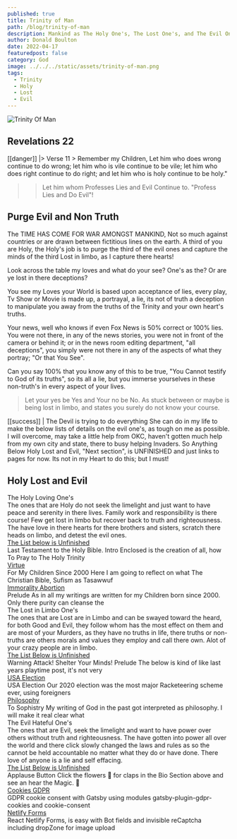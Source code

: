 ```yaml
---
published: true
title: Trinity of Man
path: /blog/trinity-of-man
description: Mankind as The Holy One's, The Lost One's, and The Evil One's. We will learn to discriminate and Purge our Lives Of the Evil One's.
author: Donald Boulton
date: 2022-04-17
featuredpost: false
category: God
image: ../../../static/assets/trinity-of-man.png
tags:
  - Trinity
  - Holy
  - Lost
  - Evil
---
```


![Trinity Of Man](../../../static/assets/trinity-of-man.png)

## Revelations 22

[[danger]]
|> Verse 11 > Remember my Children, Let him who does wrong continue to do wrong; let him who is vile continue to be vile; let him who does right continue to do right; and let him who is holy continue to be holy."

> > Let him whom Professes Lies and Evil Continue to. "Profess Lies and Do Evil"!

## Purge Evil and Non Truth

<Callout variant='info'>

The TIME HAS COME FOR WAR AMONGST MANKIND, Not so much against countries or are drawn between fictitious lines on the earth. A third of you are Holy, the Holy's job is to purge the third of the evil ones and capture the minds of the third Lost in limbo, as I capture there hearts!

Look across the table my loves and what do your see? One's as the? Or are ye lost in there deceptions?

You see my Loves your World is based upon acceptance of lies, every play, Tv Show or Movie is made up, a portrayal, a lie, its not of truth a deception to manipulate you away from the truths of the Trinity and your own heart's truths.

Your news, well who knows if even Fox News is 50% correct or 100% lies. You were not there, in any of the news stories, you were not in front of the camera or behind it; or in the news room editing department, "all deceptions", you simply were not there in any of the aspects of what they portray; "Or that You See".

Can you say 100% that you know any of this to be true, "You Cannot testify to God of its truths", so its all a lie, but you immerse yourselves in these non-truth's in every aspect of your lives.

> Let your yes be Yes and Your no be No. As stuck between or maybe is being lost in limbo, and states you surely do not know your course.

</Callout>

[[success]]
| The Devil is trying to do everything She can do in my life to make the below lists of details on the evil one's, as tough on me as possible. I will overcome, may take a little help from OKC, haven't gotten much help from my own city and state, there to busy helping Invaders. So Anything Below Holy Lost and Evil, "Next section", is UNFINISHED and just links to pages for now. Its not in my Heart to do this; but I must!

## Holy Lost and Evil

<ListGrid>
  <List variant="unordered">
    <span className="place-content-center ml-6 text-center mb-1 text-lg transition duration-300 underline underline-offset-2 decoration-wavy decoration-fuchsia-600">
      The Holy Loving One's
    </span>
    <div>
      The ones that are Holy do not seek the limelight and just want to have peace and serenity in there lives. Family
      work and responsibility is there course! Few get lost in limbo but recover back to truth and righteousness. The
      have love in there hearts for there brothers and sisters, scratch there heads on limbo, and detest the evil ones.
    </div>
    <WavyHr />
    <ListItem>
      <div>
        <A href="/blog/creation-of-all">
          <span className="text-fuchsia-500 hover:text-fuchsia-600">The List below is Unfinished</span>
        </A>
        <div>
          Last Testament to the Holy Bible. Intro Enclosed is the creation of all, how To Pray to The Holy Trinity
        </div>
      </div>
    </ListItem>
    <ListItem>
      <div>
        <A href="/blog/virtue">
          <span className="text-fuchsia-500 hover:text-fuchsia-600">Virtue</span>
        </A>
        <div>For My Children Since 2000 Here I am going to reflect on what The Christian Bible, Sufism as Tasawwuf</div>
      </div>
    </ListItem>
    <ListItem>
      <div>
        <A href="/blog/immorality-abortion">
          <span className="text-fuchsia-500 hover:text-fuchsia-600">Immorality Abortion</span>
        </A>
        <div>
          Prelude As in all my writings are written for my Children born since 2000. Only there purity can cleanse the
        </div>
      </div>
    </ListItem>
  </List>
  <List variant="unordered">
    <span className="place-content-center ml-6 text-center mb-1 text-lg transition duration-300 underline underline-offset-2 decoration-wavy decoration-fuchsia-600">
      The Lost in Limbo One's
    </span>
    <div>
      The ones that are Lost are in Limbo and can be swayed toward the heard, for both Good and Evil, they follow whom
      has the most effect on them and are most of your Murders, as they have no truths in life, there truths or
      non-truths are others morals and values they employ and call there own. Alot of your crazy people are in limbo.
    </div>
    <WavyHr />
    <ListItem>
      <div>
        <A href="/blog/cyber-attack">
          <span className="text-fuchsia-500 hover:text-fuchsia-600">The List Below is Unfinished</span>
        </A>
        <div>
          Warning Attack! Shelter Your Minds! Prelude The below is kind of like last years playtime post, it's not very
        </div>
      </div>
    </ListItem>
    <ListItem>
      <div>
        <A href="/blog/usa-election">
          <span className="text-fuchsia-500 hover:text-fuchsia-600">USA Election</span>
        </A>
        <div>USA Election Our 2020 election was the most major Racketeering scheme ever, using foreigners</div>
      </div>
    </ListItem>
    <ListItem>
      <div>
        <A href="/blog/philosophy">
          <span className="text-fuchsia-500 hover:text-fuchsia-600">Philosophy</span>
        </A>
        <div>
          To Sophistry My writing of God in the past got interpreted as philosophy. I will make it real clear what
        </div>
      </div>
    </ListItem>
  </List>
  <List variant="unordered">
    <span className="place-content-center ml-6 text-center mb-1 text-lg transition duration-300 underline underline-offset-2 decoration-wavy decoration-fuchsia-600">
      The Evil Hateful One's
    </span>
    <div>
      The ones that are Evil, seek the limelight and want to have power over others without truth and righteousness. The
      have gotten into power all over the world and there click slowly changed the laws and rules as so the cannot be
      held accountable no matter what they do or have done. There love of anyone is a lie and self effacing.
    </div>
    <WavyHr />
    <ListItem>
      <div>
        <A href="/blog/applause-use-sound-confetti">
          <span className="text-fuchsia-500 hover:text-fuchsia-600">The List Below is Unfinished</span>
        </A>
        <div>Applause Button Click the flowers 🎉 for claps in the Bio Section above and see an hear the Magic. 🤟</div>
      </div>
    </ListItem>
    <ListItem>
      <div>
        <A href="/blog/cookies">
          <span className="text-fuchsia-500 hover:text-fuchsia-600">Cookies GDPR</span>
        </A>
        <div>GDPR cookie consent with Gatsby using modules gatsby-plugin-gdpr-cookies and cookie-consent</div>
      </div>
    </ListItem>
    <ListItem>
      <div>
        <A href="/blog/react-netlify-forms">
          <span className="text-fuchsia-500 hover:text-fuchsia-600">Netlify Forms</span>
        </A>
        <div>
          React Netlify Forms, is easy with Bot fields and invisible reCaptcha including dropZone for image upload
        </div>
      </div>
    </ListItem>
  </List>
</ListGrid>

<WavyHr className="mt-1 mb-1 text-fuchsia-600" />

